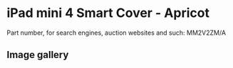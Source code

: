 
# iPad mini 4 Smart Cover - Apricot

Part number, for search engines, auction websites and such: MM2V2ZM/A

## Image gallery

<div style={{ width: '100%', maxWidth: '768px' }}>
<GalleryComponent
    images={[
      {
        original: "/everysource/MM2V2.webp",
        thumbnail: "/everypreview/MM2V2.webp",
      },
      {
        original: "/everysource/MM2V2_AV1_GOLD.webp",
        thumbnail: "/everypreview/MM2V2_AV1_GOLD.webp",
      },
      {
        original: "/everysource/MM2V2_AV1_SILVER.webp",
        thumbnail: "/everypreview/MM2V2_AV1_SILVER.webp",
      },
      {
        original: "/everysource/MM2V2_AV1_SPACE_GRAY.webp",
        thumbnail: "/everypreview/MM2V2_AV1_SPACE_GRAY.webp",
      },
      {
        original: "/everysource/MM2V2_AV2.webp",
        thumbnail: "/everypreview/MM2V2_AV2.webp",
      },
      {
        original: "/everysource/MM2V2_AV3.webp",
        thumbnail: "/everypreview/MM2V2_AV3.webp",
      }
    ]}
  />
</div>
